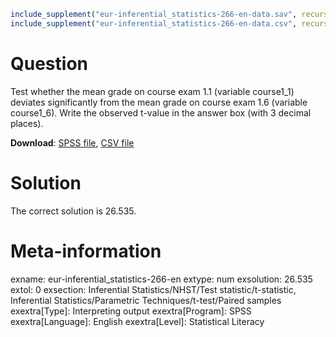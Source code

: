 ```{r, echo = FALSE, results = "hide"}
include_supplement("eur-inferential_statistics-266-en-data.sav", recursive = TRUE)
include_supplement("eur-inferential_statistics-266-en-data.csv", recursive = TRUE)
```

Question
========
Test whether the mean grade on course exam 1.1 (variable course1_1) deviates significantly from the mean grade on course exam 1.6 (variable course1_6). Write the observed t-value in the answer box (with 3 decimal places).

**Download**: [SPSS file](eur-inferential_statistics-266-en-data.sav), [CSV file](eur-inferential_statistics-266-en-data.csv)


Solution
========
The correct solution is 26.535.


Meta-information
================
exname: eur-inferential_statistics-266-en
extype: num
exsolution: 26.535
extol: 0
exsection: Inferential Statistics/NHST/Test statistic/t-statistic, Inferential Statistics/Parametric Techniques/t-test/Paired samples
exextra[Type]: Interpreting output
exextra[Program]: SPSS
exextra[Language]: English
exextra[Level]: Statistical Literacy